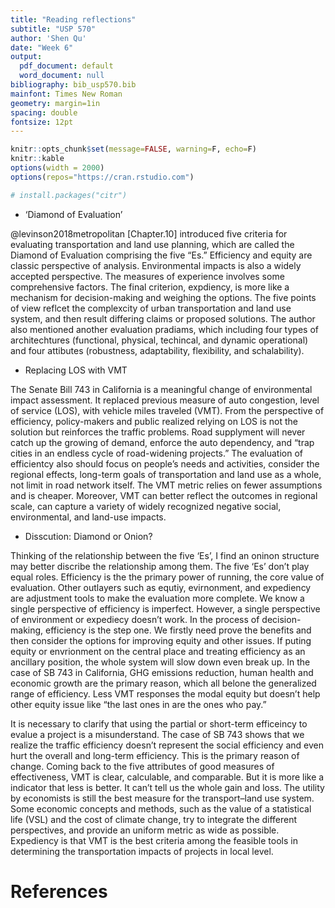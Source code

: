 ```yaml
---
title: "Reading reflections"
subtitle: "USP 570"
author: 'Shen Qu'
date: "Week 6"
output:
  pdf_document: default
  word_document: null
bibliography: bib_usp570.bib
mainfont: Times New Roman
geometry: margin=1in
spacing: double
fontsize: 12pt
---
```


```r
knitr::opts_chunk$set(message=FALSE, warning=F, echo=F)
knitr::kable
options(width = 2000)
options(repos="https://cran.rstudio.com")

# install.packages("citr")
```


 - 'Diamond of Evaluation'
 
@levinson2018metropolitan [Chapter.10] introduced five criteria for evaluating transportation and land use planning, which are called the Diamond of Evaluation comprising the five "Es." Efficiency and equity are classic perspective of analysis. Environmental impacts is also a widely accepted perspective. The measures of experience involves some comprehensive factors. The final criterion, expdiency, is more like a mechanism for decision-making and weighing the options. The five points of view reflcet the complexcity of urban transportation and land use system, and then result differing claims or proposed solutions. The author also mentioned another evaluation pradiams, which including four types of architechtures (functional, physical, techincal, and dynamic operational) and four attibutes (robustness, adaptability, flexibility, and schalability).




 - Replacing LOS with VMT

The Senate Bill 743 in California is a meaningful change of environmental impact assessment. It replaced previous measure of auto congestion, level of service (LOS), with vehicle miles traveled (VMT). From the perspective of efficiency, policy-makers and public realized relying on LOS is not the solution but reinforces the traffic problems. Road supplyment will never catch up the growing of demand, enforce the auto dependency, and "trap cities in an endless cycle of road-widening projects." The evaluation of efficientcy also should focus on people's needs and activities, consider the regional effects, long-term goals of transportation and land use as a whole, not limit in road network itself. The VMT metric relies on fewer assumptions and is cheaper. Moreover, VMT can better reflect the outcomes in regional scale, can capture a variety of widely recognized negative social, environmental, and land-use impacts.

 - Disscution: Diamond or Onion?
 
Thinking of the relationship between the five 'Es', I find an oninon structure may better discribe the relationship among them. The five 'Es' don't play equal roles. Efficiency is the the primary power of running, the core value of evaluation. Other outlayers such as equtiy, evirnonment, and expediency are adjustment tools to make the evaluation more complete. We know a single perspective of efficiency is imperfect. However, a single perspective of environment or expediecy doesn't work. In the process of decision-making, efficiency is the step one. We firstly need prove the benefits and then consider the options for improving equity and other issues. If puting equity or envrionment on the central place and treating efficiency as an ancillary position, the whole system will slow down even break up. In the case of SB 743 in California, GHG emissions reduction, human health and economic growth are the primary reason, which all belone the generalized range of efficiency. Less VMT responses the modal equity but doesn't help other equity issue like "the last ones in are the ones who pay." 

It is necessary to clarify that using the partial or short-term efficeincy to evalue a project is a misunderstand. The case of SB 743 shows that we realize the traffic efficiency doesn't represent the social efficiency and even hurt the overall and long-term efficiency. This is the primary reason of change. Coming back to the five attributes of good measures of effectiveness, VMT is clear, calculable, and comparable. But it is more like a indicator that less is better. It can't tell us the whole gain and loss. The utility by economists is still the best measure for the transport–land use system. Some economic concepts and methods, such as the value of a statistical life (VSL) and the cost of climate change, try to integrate the different perspectives, and provide an uniform metric as wide as possible. Expediency is that VMT is the best criteria among the feasible tools in determining the transportation impacts of projects in local level.


References {#references .unnumbered}
==========

